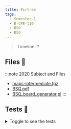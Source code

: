 ```yaml
---
title: Firtree
tags:
  - Semester-1
  - B-CPE-110
  - BSQ
  - BSQ
---
```

> Timeline: ?


## Files 📂

:::note 2020 Subject and Files
- [maps-intermediate.tgz](https://github.com/Studio-17/Epitech-Subjects/raw/main/Semester-1/B-CPE-110/BSQ/BSQ/maps-intermediate.tgz)
- [BSQ.pdf](https://github.com/Studio-17/Epitech-Subjects/raw/main/Semester-1/B-CPE-110/BSQ/BSQ/BSQ.pdf)
- [BSQ_board_generator.pl](https://github.com/Studio-17/Epitech-Subjects/raw/main/Semester-1/B-CPE-110/BSQ/BSQ/BSQ_board_generator.pl)
:::

## Tests 🤖
<details>
  <summary>Toggle to see the tests</summary>
  <div>
Yo
  </div>
</details>
